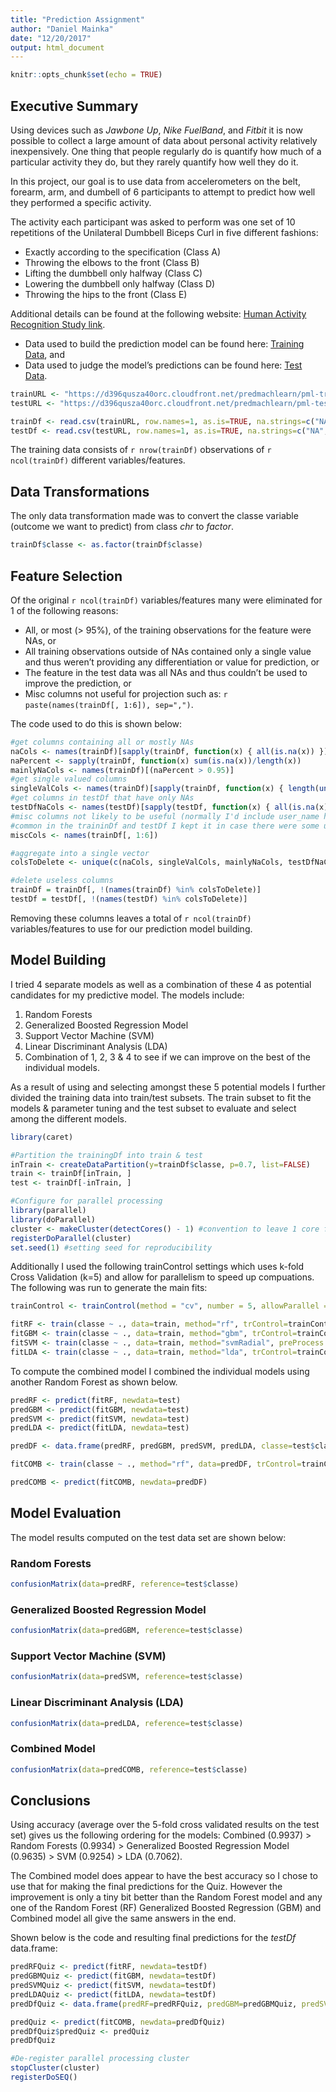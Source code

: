 ```yaml
---
title: "Prediction Assignment"
author: "Daniel Mainka"
date: "12/20/2017"
output: html_document
---
```


```r
knitr::opts_chunk$set(echo = TRUE)
```

## Executive Summary

Using devices such as *Jawbone Up*, *Nike FuelBand*, and *Fitbit* it is now possible to collect a large amount of data about personal activity relatively inexpensively.  One thing that people regularly do is quantify how much of a particular activity they do, but they rarely quantify how well they do it. 

In this project, our goal is to use data from accelerometers on the belt, forearm, arm, and dumbell of 6 participants to attempt to predict how well they performed a specific activity.  

The activity each participant was asked to perform was one set of 10 repetitions of the Unilateral Dumbbell Biceps Curl in five different fashions:

- Exactly according to the specification (Class A)
- Throwing the elbows to the front (Class B)
- Lifting the dumbbell only halfway (Class C) 
- Lowering the dumbbell only halfway (Class D)
- Throwing the hips to the front (Class E)

Additional details can be found at the following website: [Human Activity Recognition Study link](http://web.archive.org/web/20161224072740/http:/groupware.les.inf.puc-rio.br/har).

- Data used to build the prediction model can be found here: [Training Data](https://d396qusza40orc.cloudfront.net/predmachlearn/pml-training.csv), and
- Data used to judge the model's predictions can be found here: [Test Data](https://d396qusza40orc.cloudfront.net/predmachlearn/pml-testing.csv).

```r
trainURL <- "https://d396qusza40orc.cloudfront.net/predmachlearn/pml-training.csv"
testURL <- "https://d396qusza40orc.cloudfront.net/predmachlearn/pml-testing.csv"

trainDf <- read.csv(trainURL, row.names=1, as.is=TRUE, na.strings=c("NA", "#DIV/0!", ""))
testDf <- read.csv(testURL, row.names=1, as.is=TRUE, na.strings=c("NA", "#DIV/0!", ""))
```

The training data consists of `r nrow(trainDf)` observations of `r ncol(trainDf)` different variables/features.

## Data Transformations

The only data transformation made was to convert the classe variable (outcome we want to predict) from class *chr* to *factor*.

```r
trainDf$classe <- as.factor(trainDf$classe)
```

## Feature Selection

Of the original `r ncol(trainDf)` variables/features many were eliminated for 1 of the following reasons:

- All, or most (> 95%), of the training observations for the feature were NAs, or
- All training observations outside of NAs contained only a single value and thus weren't providing any differentiation or value for prediction, or
- The feature in the test data was all NAs and thus couldn't be used to improve the prediction, or
- Misc columns not useful for projection such as: `r paste(names(trainDf[, 1:6]), sep=",")`.

The code used to do this is shown below:

```r
#get columns containing all or mostly NAs
naCols <- names(trainDf)[sapply(trainDf, function(x) { all(is.na(x)) })]
naPercent <- sapply(trainDf, function(x) sum(is.na(x))/length(x))
mainlyNaCols <- names(trainDf)[(naPercent > 0.95)]
#get single valued columns
singleValCols <- names(trainDf)[sapply(trainDf, function(x) { length(unique(x[!is.na(x)])) == 1 })]
#get columns in testDf that have only NAs
testDfNaCols <- names(testDf)[sapply(testDf, function(x) { all(is.na(x)) })]
#misc columns not likely to be useful (normally I'd include user_name here but since they are both
#common in the traininDf and testDf I kept it in case there were some user specific idiosynchrasies)
miscCols <- names(trainDf[, 1:6])

#aggregate into a single vector
colsToDelete <- unique(c(naCols, singleValCols, mainlyNaCols, testDfNaCols, miscCols))

#delete useless columns
trainDf = trainDf[, !(names(trainDf) %in% colsToDelete)]
testDf = testDf[, !(names(testDf) %in% colsToDelete)]
```

Removing these columns leaves a total of `r ncol(trainDf)` variables/features to use for our prediction model building.

## Model Building

I tried 4 separate models as well as a combination of these 4 as potential candidates for my predictive model.  The models include:

1.  Random Forests
2.  Generalized Boosted Regression Model
3.  Support Vector Machine (SVM)
4.  Linear Discriminant Analysis (LDA)
5.  Combination of 1, 2, 3 & 4 to see if we can improve on the best of the individual models.

As a result of using and selecting amongst these 5 potential models I further divided the training data into train/test subsets.  The train subset to fit the models & parameter tuning and the test subset to evaluate and select among the different models.

```r
library(caret)
```
```r
#Partition the trainingDf into train & test
inTrain <- createDataPartition(y=trainDf$classe, p=0.7, list=FALSE)
train <- trainDf[inTrain, ]
test <- trainDf[-inTrain, ]
```

```r
#Configure for parallel processing
library(parallel)
library(doParallel)
cluster <- makeCluster(detectCores() - 1) #convention to leave 1 core for OS
registerDoParallel(cluster)
set.seed(1) #setting seed for reproducibility
```

Additionally I used the following trainControl settings which uses k-fold Cross Validation (k=5) and allow for parallelism to speed up compuations.  The following was run to generate the main fits:

```r
trainControl <- trainControl(method = "cv", number = 5, allowParallel = TRUE)

fitRF <- train(classe ~ ., data=train, method="rf", trControl=trainControl)
fitGBM <- train(classe ~ ., data=train, method="gbm", trControl=trainControl, verbose=FALSE)
fitSVM <- train(classe ~ ., data=train, method="svmRadial", preProcess = c("center", "scale"), trControl=trainControl)
fitLDA <- train(classe ~ ., data=train, method="lda", trControl=trainControl)
```

To compute the combined model I combined the individual models using another Random Forest as shown below.

```r
predRF <- predict(fitRF, newdata=test)
predGBM <- predict(fitGBM, newdata=test)
predSVM <- predict(fitSVM, newdata=test)
predLDA <- predict(fitLDA, newdata=test)

predDF <- data.frame(predRF, predGBM, predSVM, predLDA, classe=test$classe)

fitCOMB <- train(classe ~ ., method="rf", data=predDF, trControl=trainControl)

predCOMB <- predict(fitCOMB, newdata=predDF)
```

## Model Evaluation

The model results computed on the test data set are shown below:

### Random Forests
```r
confusionMatrix(data=predRF, reference=test$classe)
```

### Generalized Boosted Regression Model
```r
confusionMatrix(data=predGBM, reference=test$classe)
```

### Support Vector Machine (SVM)
```r
confusionMatrix(data=predSVM, reference=test$classe)
```

### Linear Discriminant Analysis (LDA)
```r
confusionMatrix(data=predLDA, reference=test$classe)
```

### Combined Model
```r
confusionMatrix(data=predCOMB, reference=test$classe)
```

## Conclusions

Using accuracy (average over the 5-fold cross validated results on the test set) gives us the following ordering for the models:  Combined (0.9937) > Random Forests (0.9934) > Generalized Boosted Regression Model (0.9635) > SVM (0.9254) > LDA (0.7062).

The Combined model does appear to have the best accuracy so I chose to use that for making the final predictions for the Quiz.  However the improvement is only a tiny bit better than the Random Forest model and any one of the Random Forest (RF)  Generalized Boosted Regression (GBM) and Combined model all give the same answers in the end.

Shown below is the code and resulting final predictions for the *testDf* data.frame:

```r
predRFQuiz <- predict(fitRF, newdata=testDf)
predGBMQuiz <- predict(fitGBM, newdata=testDf)
predSVMQuiz <- predict(fitSVM, newdata=testDf)
predLDAQuiz <- predict(fitLDA, newdata=testDf)
predDfQuiz <- data.frame(predRF=predRFQuiz, predGBM=predGBMQuiz, predSVM=predSVMQuiz, predLDA=predLDAQuiz)

predQuiz <- predict(fitCOMB, newdata=predDfQuiz)
predDfQuiz$predQuiz <- predQuiz
predDfQuiz
```

<!--
---
<P style="page-break-before: always">

# Appendix

**Summary of Features for Training Data Set**

```r
#str(trainDf)
```

-->

```r
#De-register parallel processing cluster
stopCluster(cluster)
registerDoSEQ()
```